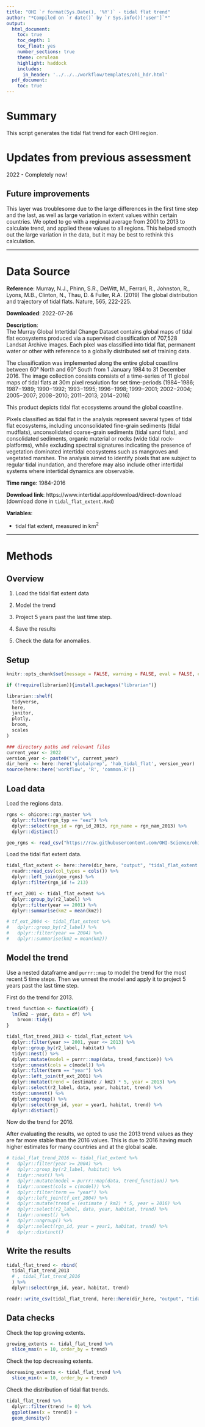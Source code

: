 ```yaml
---
title: "OHI `r format(Sys.Date(), '%Y')` - tidal flat trend"
author: "*Compiled on `r date()` by `r Sys.info()['user']`*"
output: 
  html_document:
    toc: true
    toc_depth: 1
    toc_float: yes
    number_sections: true
    theme: cerulean
    highlight: haddock
    includes: 
      in_header: '../../../workflow/templates/ohi_hdr.html'
  pdf_document:
    toc: true
---
```


# Summary

This script generates the tidal flat trend for each OHI region. 

# Updates from previous assessment

2022 - Completely new!

## Future improvements

This layer was troublesome due to the large differences in the first time step and the last, as well as large variation in extent values within certain countries. We opted to go with a regional average from 2001 to 2013 to calculate trend, and applied these values to all regions. This helped smooth out the large variation in the data, but it may be best to rethink this calculation.  

***

# Data Source 

**Reference**: Murray, N.J., Phinn, S.R., DeWitt, M., Ferrari, R., Johnston, R., Lyons, M.B., Clinton, N., Thau, D. & Fuller, R.A. (2019) The global distribution and trajectory of tidal flats. Nature, 565, 222-225.

**Downloaded**: 2022-07-26

**Description**:  
The Murray Global Intertidal Change Dataset contains global maps of tidal flat ecosystems produced via a supervised classification of 707,528 Landsat Archive images. Each pixel was classified into tidal flat, permanent water or other with reference to a globally distributed set of training data.

The classification was implemented along the entire global coastline between 60° North and 60° South from 1 January 1984 to 31 December 2016. The image collection consists consists of a time-series of 11 global maps of tidal flats at 30m pixel resolution for set time-periods (1984−1986; 1987−1989; 1990−1992; 1993−1995; 1996−1998; 1999−2001; 2002−2004; 2005−2007; 2008−2010; 2011−2013; 2014−2016)

This product depicts tidal flat ecosystems around the global coastline.

Pixels classified as tidal flat in the analysis represent several types of tidal flat ecosystems, including unconsolidated fine-grain sediments (tidal mudflats), unconsolidated coarse-grain sediments (tidal sand flats), and consolidated sediments, organic material or rocks (wide tidal rock-platforms), while excluding spectral signatures indicating the presence of vegetation dominated intertidal ecosystems such as mangroves and vegetated marshes. The analysis aimed to identify pixels that are subject to regular tidal inundation, and therefore may also include other intertidal systems where intertidal dynamics are observable.

**Time range**: 1984-2016

**Download link**: https://www.intertidal.app/download/direct-download (download done in `tidal_flat_extent.Rmd`)

**Variables**:

- tidal flat extent, measured in km$^2$

***

# Methods

## Overview

1. Load the tidal flat extent data

2. Model the trend

3. Project 5 years past the last time step.

4. Save the results

5. Check the data for anomalies. 

## Setup

``` r
knitr::opts_chunk$set(message = FALSE, warning = FALSE, eval = FALSE, echo = TRUE)

if (!require(librarian)){install.packages("librarian")}

librarian::shelf(
  tidyverse,
  here,
  janitor,
  plotly,
  broom,
  scales
) 

### directory paths and relevant files
current_year <- 2022
version_year <- paste0("v", current_year)
dir_here  <- here::here('globalprep', 'hab_tidal_flat', version_year)
source(here::here('workflow', 'R', 'common.R'))
```

## Load data

Load the regions data.

```r
rgns <- ohicore::rgn_master %>% 
  dplyr::filter(rgn_typ == "eez") %>% 
  dplyr::select(rgn_id = rgn_id_2013, rgn_name = rgn_nam_2013) %>% 
  dplyr::distinct() 

geo_rgns <- read_csv("https://raw.githubusercontent.com/OHI-Science/ohiprep/master/globalprep/spatial/v2017/output/georegion_labels.csv")
```

Load the tidal flat extent data.

```r
tidal_flat_extent <- here::here(dir_here, "output", "tidal_flat_extent.csv") %>%
  readr::read_csv(col_types = cols()) %>% 
  dplyr::left_join(geo_rgns) %>% 
  dplyr::filter(rgn_id != 213)

tf_ext_2001 <- tidal_flat_extent %>% 
  dplyr::group_by(r2_label) %>% 
  dplyr::filter(year == 2001) %>% 
  dplyr::summarise(km2 = mean(km2))

# tf_ext_2004 <- tidal_flat_extent %>% 
#   dplyr::group_by(r2_label) %>% 
#   dplyr::filter(year == 2004) %>% 
#   dplyr::summarise(km2 = mean(km2))
```

## Model the trend

Use a nested dataframe and `purrr::map` to model the trend for the most recent 5 time steps. Then we unnest the model and apply it to project 5 years past the last time step. 

First do the trend for 2013.

```r
trend_function <- function(df) {
  lm(km2 ~ year, data = df) %>% 
    broom::tidy()
}

tidal_flat_trend_2013 <- tidal_flat_extent %>%
  dplyr::filter(year >= 2001, year <= 2013) %>% 
  dplyr::group_by(r2_label, habitat) %>%
  tidyr::nest() %>% 
  dplyr::mutate(model = purrr::map(data, trend_function)) %>% 
  tidyr::unnest(cols = c(model)) %>% 
  dplyr::filter(term == "year") %>% 
  dplyr::left_join(tf_ext_2001) %>% 
  dplyr::mutate(trend = (estimate / km2) * 5, year = 2013) %>% 
  dplyr::select(r2_label, data, year, habitat, trend) %>% 
  tidyr::unnest() %>% 
  dplyr::ungroup() %>% 
  dplyr::select(rgn_id, year = year1, habitat, trend) %>% 
  dplyr::distinct()
```

Now do the trend for 2016. 

After evaluating the results, we opted to use the 2013 trend values as they are far more stable than the 2016 values. This is due to 2016 having much higher estimates for many countries and at the global scale. 

```r
# tidal_flat_trend_2016 <- tidal_flat_extent %>%
#   dplyr::filter(year >= 2004) %>% 
#   dplyr::group_by(r2_label, habitat) %>%
#   tidyr::nest() %>% 
#   dplyr::mutate(model = purrr::map(data, trend_function)) %>% 
#   tidyr::unnest(cols = c(model)) %>% 
#   dplyr::filter(term == "year") %>% 
#   dplyr::left_join(tf_ext_2004) %>% 
#   dplyr::mutate(trend = (estimate / km2) * 5, year = 2016) %>% 
#   dplyr::select(r2_label, data, year, habitat, trend) %>% 
#   tidyr::unnest() %>% 
#   dplyr::ungroup() %>% 
#   dplyr::select(rgn_id, year = year1, habitat, trend) %>% 
#   dplyr::distinct()
```

## Write the results

```r
tidal_flat_trend <- rbind(
  tidal_flat_trend_2013
  # , tidal_flat_trend_2016
  ) %>% 
  dplyr::select(rgn_id, year, habitat, trend)

readr::write_csv(tidal_flat_trend, here::here(dir_here, "output", "tidal_flat_trend.csv"))
```

## Data checks

Check the top growing extents. 

```r
growing_extents <- tidal_flat_trend %>% 
  slice_max(n = 10, order_by = trend)
```

Check the top decreasing extents. 

```r
decreasing_extents <- tidal_flat_trend %>% 
  slice_min(n = 10, order_by = trend)
```

Check the distribution of tidal flat trends.

```r
tidal_flat_trend %>% 
  dplyr::filter(trend != 0) %>% 
  ggplot(aes(x = trend)) + 
  geom_density()
```


















